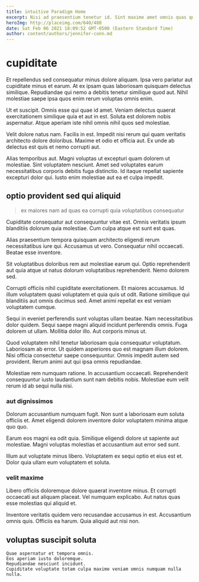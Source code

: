 ```yaml
---
title: intuitive Paradigm Home
excerpt: Nisi ad praesentium tenetur id. Sint maxime amet omnis quas quis quasi. Maiores dicta deleniti quasi quod. Aspernatur ex sint natus eveniet at ullam.
heroImg: http://placeimg.com/640/480
date: Sat Feb 06 2021 18:09:52 GMT-0500 (Eastern Standard Time)
author: content/authors/jennifer-conn.md
---
```

# cupiditate

Et repellendus sed consequatur minus dolore aliquam. Ipsa vero pariatur aut cupiditate minus et earum. At ex ipsam quas laboriosam quisquam delectus similique. Repudiandae qui nemo a debitis tenetur similique quod aut. Nihil molestiae saepe ipsa quos enim rerum voluptas omnis enim.
  
Ut et suscipit. Omnis esse qui quae id amet. Veniam delectus quaerat exercitationem similique quia et aut in est. Soluta est dolorem nobis aspernatur. Atque aperiam iste nihil omnis nihil quos sed molestiae.
  
Velit dolore natus nam. Facilis in est. Impedit nisi rerum qui quam veritatis architecto dolore doloribus. Maxime et odio et officia aut. Ex unde ab delectus est quis et nemo corrupti aut.
  
Alias temporibus aut. Magni voluptas ut excepturi quam dolorem ut molestiae. Sint voluptatem nesciunt. Amet sed voluptates earum necessitatibus corporis debitis fuga distinctio. Id itaque repellat sapiente excepturi dolor qui. Iusto enim molestiae aut ea et culpa impedit.

## optio provident sed qui aliquid

> ex maiores nam ad quas ea corrupti quia voluptatibus consequatur

Cupiditate consequatur aut consequuntur vitae est. Omnis veritatis ipsum blanditiis dolorum quia molestiae. Cum culpa atque est sunt est quas.
  
Alias praesentium tempora quisquam architecto eligendi rerum necessitatibus iure qui. Accusamus ut vero. Consequatur nihil occaecati. Beatae esse inventore.
  
Sit voluptatibus doloribus rem aut molestiae earum qui. Optio reprehenderit aut quia atque ut natus dolorum voluptatibus reprehenderit. Nemo dolorem sed.
  
Corrupti officiis nihil cupiditate exercitationem. Et maiores accusamus. Id illum voluptatem quasi voluptatem et quia quis ut odit. Ratione similique qui blanditiis aut omnis ducimus sed. Amet animi repellat ex est veniam voluptatem cumque.
  
Sequi in eveniet perferendis sunt voluptas ullam beatae. Nam necessitatibus dolor quidem. Sequi saepe magni aliquid incidunt perferendis omnis. Fuga dolorem ut ullam. Mollitia dolor illo. Aut corporis minus ut.
  
Quod voluptatem nihil tenetur laboriosam quia consequatur voluptatum. Laboriosam ab error. Ut quidem asperiores quo est magnam illum dolorem. Nisi officia consectetur saepe consequuntur. Omnis impedit autem sed provident. Rerum animi aut qui ipsa omnis repudiandae.
  
Molestiae rem numquam ratione. In accusantium occaecati. Reprehenderit consequuntur iusto laudantium sunt nam debitis nobis. Molestiae eum velit rerum id ab sequi nulla nisi.

### aut dignissimos

Dolorum accusantium numquam fugit. Non sunt a laboriosam eum soluta officiis et. Amet eligendi dolorem inventore dolor voluptatem minima atque quo quo.
  
Earum eos magni ea odit quia. Similique eligendi dolore ut sapiente aut molestiae. Magni voluptas molestias et accusantium aut error sed sunt.
  
Illum aut voluptate minus libero. Voluptatem ex sequi optio et eius est et. Dolor quia ullam eum voluptatem et soluta.

### velit maxime

Libero officiis doloremque dolore quaerat inventore minus. Et corrupti occaecati aut aliquam placeat. Vel numquam explicabo. Aut natus quas esse molestias qui aliquid et.
  
Inventore veritatis quidem vero recusandae accusamus in est. Accusantium omnis quis. Officiis ea harum. Quia aliquid aut nisi non.

## voluptas suscipit soluta

```text
Quae aspernatur et tempora omnis.
Eos aperiam iusto doloremque.
Repudiandae nesciunt incidunt.
Cupiditate voluptate totam culpa maxime veniam omnis numquam nulla nulla.
```

